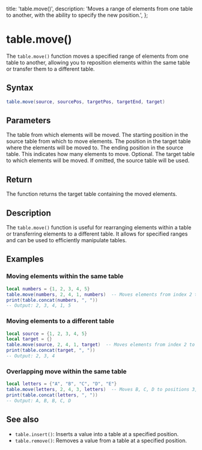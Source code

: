  title: 'table.move()',
  description: 'Moves a range of elements from one table to another, with the ability to specify the new position.',
};

# table.move()

The `table.move()` function moves a specified range of elements from one table to another, allowing you to reposition elements within the same table or transfer them to a different table.

## Syntax

```lua
table.move(source, sourcePos, targetPos, targetEnd, target)
```

## Parameters

<Properties>
  <Property name="source" type="table">
    The table from which elements will be moved.
  </Property>
  <Property name="sourcePos" type="number">
    The starting position in the source table from which to move elements.
  </Property>
  <Property name="targetPos" type="number">
    The position in the target table where the elements will be moved to.
  </Property>
  <Property name="targetEnd" type="number">
    The ending position in the source table. This indicates how many elements to move.
  </Property>
  <Property name="target" type="table|nil">
    Optional. The target table to which elements will be moved. If omitted, the source table will be used.
  </Property>
</Properties>

## Return

The function returns the target table containing the moved elements.

## Description

The `table.move()` function is useful for rearranging elements within a table or transferring elements to a different table. It allows for specified ranges and can be used to efficiently manipulate tables.

## Examples

### Moving elements within the same table
```lua
local numbers = {1, 2, 3, 4, 5}
table.move(numbers, 2, 4, 1, numbers)  -- Moves elements from index 2 to 4 to the start
print(table.concat(numbers, ", "))  
-- Output: 2, 3, 4, 1, 5
```

### Moving elements to a different table
```lua
local source = {1, 2, 3, 4, 5}
local target = {}
table.move(source, 2, 4, 1, target)  -- Moves elements from index 2 to 4 of source to target
print(table.concat(target, ", "))  
-- Output: 2, 3, 4
```

### Overlapping move within the same table
```lua
local letters = {"A", "B", "C", "D", "E"}
table.move(letters, 2, 4, 3, letters)  -- Moves B, C, D to positions 3, 4, 5
print(table.concat(letters, ", "))  
-- Output: A, B, B, C, D
```

## See also
- `table.insert()`: Inserts a value into a table at a specified position.
- `table.remove()`: Removes a value from a table at a specified position.